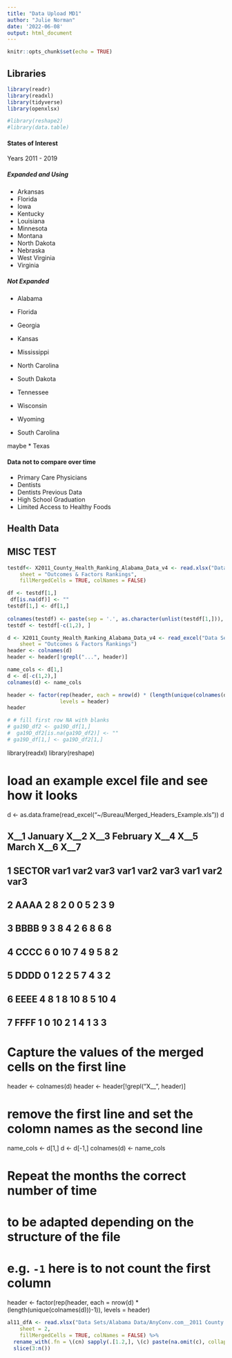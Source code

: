 ```yaml
---
title: "Data Upload MD1"
author: "Julie Norman"
date: '2022-06-08'
output: html_document
---
```


```r
knitr::opts_chunk$set(echo = TRUE)
```

## Libraries

```r
library(readr)
library(readxl)
library(tidyverse)
library(openxlsx)

#library(reshape2)
#library(data.table)
```




#### States of Interest

Years 2011 - 2019

##### Expanded and Using
* Arkansas
* Florida
* Iowa
* Kentucky
* Louisiana
* Minnesota
* Montana
* North Dakota
* Nebraska
* West Virginia
* Virginia 

##### Not Expanded
* Alabama
* Florida
* Georgia
* Kansas

* Mississippi
* North Carolina
* South Dakota

* Tennessee
* Wisconsin
* Wyoming



* South Carolina

maybe * Texas


#### Data not to compare over time
* Primary Care Physicians
* Dentists
* Dentists Previous Data
* High School Graduation
* Limited Access to Healthy Foods


## Health Data





## MISC TEST

```r
testdf<- X2011_County_Health_Ranking_Alabama_Data_v4 <- read.xlsx("Data Sets/Alabama Data/2011 County Health Ranking Alabama Data - v4.xlsx", 
    sheet = "Outcomes & Factors Rankings",
    fillMergedCells = TRUE, colNames = FALSE) 

df <- testdf[1,]
 df[is.na(df)] <- ""
testdf[1,] <- df[1,]
 
colnames(testdf) <- paste(sep = '.', as.character(unlist(testdf[1,])), as.character(unlist(testdf[2,])))
testdf <- testdf[-c(1,2), ]


```

```r
d <- X2011_County_Health_Ranking_Alabama_Data_v4 <- read_excel("Data Sets/Alabama Data/2011 County Health Ranking Alabama Data - v4.xls", 
    sheet = "Outcomes & Factors Rankings")
header <- colnames(d)
header <- header[!grepl("...", header)]

name_cols <- d[1,]
d <- d[-c(1,2),]
colnames(d) <- name_cols

header <- factor(rep(header, each = nrow(d) * (length(unique(colnames(d)))-1)),
                 levels = header)
header
```

```r
# # fill first row NA with blanks
# ga19D_df2 <- ga19D_df[1,]
#  ga19D_df2[is.na(ga19D_df2)] <- ""
# ga19D_df[1,] <- ga19D_df2[1,]
```



library(readxl)
library(reshape)

# load an example excel file and see how it looks
d <- as.data.frame(read_excel("~/Bureau/Merged_Headers_Example.xls"))
d

##     X__1 January X__2 X__3 February X__4 X__5 March X__6 X__7
## 1 SECTOR    var1 var2 var3     var1 var2 var3  var1 var2 var3
## 2   AAAA       2    8    2        0    0    5     2    3    9
## 3   BBBB       9    3    8        4    2    6     8    6    8
## 4   CCCC       6    0   10        7    4    9     5    8    2
## 5   DDDD       0    1    2        2    5    7     4    3    2
## 6   EEEE       4    8    1        8   10    8     5   10    4
## 7   FFFF       1    0   10        2    1    4     1    3    3


# Capture the values of the merged cells on the first line
header <- colnames(d)
header <- header[!grepl("X__", header)]

# remove the first line and set the colomn names as the second line
name_cols <- d[1,]
d <- d[-1,]
colnames(d) <- name_cols

# Repeat the months the correct number of time 
# to be adapted depending on the structure of the file
# e.g. `-1` here is to not count the first column
header <- factor(rep(header, each = nrow(d) * (length(unique(colnames(d)))-1)),
                 levels = header)

```r
al11_dfA <- read.xlsx("Data Sets/Alabama Data/AnyConv.com__2011 County Health Ranking Alabama Data - v4.xlsx", 
    sheet = 2,
    fillMergedCells = TRUE, colNames = FALSE) %>%
  rename_with(.fn = \(cn) sapply(.[1.2,], \(c) paste(na.omit(c), collapse = "_"))) %>%
  slice(3:n())
```

